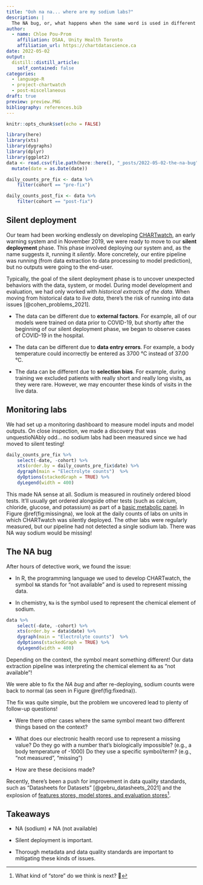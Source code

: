```yaml
---
title: "Ooh na na... where are my sodium labs?"
description: |
  The NA bug, or, what happens when the same word is used in different contexts.
author:
  - name: Chloe Pou-Prom
    affiliation: DSAA, Unity Health Toronto
    affiliation_url: https://chartdatascience.ca
date: 2022-05-02
output:
  distill::distill_article:
    self_contained: false
categories:
  - language-R
  - project-chartwatch
  - post-miscellaneous
draft: true
preview: preview.PNG
bibliography: references.bib
---
```



```r
knitr::opts_chunk$set(echo = FALSE)
```

```r
library(here)
library(xts)
library(dygraphs)
library(dplyr)
library(ggplot2)
data <- read.csv(file.path(here::here(), "_posts/2022-05-02-the-na-bug", "daily_electrolyte_counts.csv"), stringsAsFactors = FALSE) %>%
  mutate(date = as.Date(date))

daily_counts_pre_fix <- data %>%
    filter(cohort == "pre-fix")

daily_counts_post_fix <- data %>%
    filter(cohort == "post-fix")
```

## Silent deployment

Our team had been working endlessly on developing [CHARTwatch](https://www.chartdatascience.ca/the-projects/an-early-warning-system-for-general-internal-medicine-), an early warning system and in November 2019, we were ready to move to our **silent deployment** phase. This phase involved deploying our system and, as the name suggests it, running it _silently_. More concretely, our entire pipeline was running (from data extraction to data processing to model prediction), but no outputs were going to the end-user. 

Typically, the goal of the silent deployment phase is to uncover unexpected behaviors with the data, system, or model. During model development and evaluation, we had only worked with _historical extracts of the data_. When moving from historical data to _live data_, there's the risk of running into data issues [@cohen_problems_2021].

- The data can be different due to **external factors**. For example, all of our models were trained on data prior to COVID-19, but shortly after the beginning of our silent deployment phase, we began to observe cases of COVID-19 in the hospital.

- The data can be different due to **data entry errors**. For example, a body temperature could incorrectly be entered as 3700 °C instead of 37.00 °C.

- The data can be different due to **selection bias**. For example, during training we excluded patients with really short and really long visits, as they were rare. However, we may encounter these kinds of visits in the live data.


## Monitoring labs

We had set up a monitoring dashboard to measure model inputs and model outputs. On close inspection, we made a discovery that was unquestioNAbly odd... no sodium labs had been measured since we had moved to silent testing!

```r
daily_counts_pre_fix %>%
    select(-date, -cohort) %>%
    xts(order.by = daily_counts_pre_fix$date) %>%
    dygraph(main = "Electrolyte counts")  %>%
    dyOptions(stackedGraph = TRUE) %>%
    dyLegend(width = 400)
```

This made NA sense at all. Sodium is measured in routinely ordered blood tests. It'll usually get ordered alongside other tests (such as calcium, chloride, glucose, and potassium) as part of a [basic metabolic panel](https://www.healthline.com/health/sodium-blood). In Figure \@ref(fig:missingna), we look at the daily counts of labs on units in which CHARTwatch was silently deployed. 
The other labs were regularly measured, but our pipeline had not detected a single sodium lab. There was NA way sodium would be missing!

## The NA bug

After hours of detective work, we found the issue:

- In R, the programming language we used to develop CHARTwatch, the symbol `NA` stands for "not available" and is used to represent missing data.

- In chemistry, `Na` is the symbol used to represent the chemical element of sodium.

```r
data %>%
    select(-date, -cohort) %>%
    xts(order.by = data$date) %>%
    dygraph(main = "Electrolyte counts")  %>%
    dyOptions(stackedGraph = TRUE) %>%
    dyLegend(width = 400)
```


Depending on the context, the symbol meant something different! Our data extraction pipeline was interpreting the chemical element `Na` as "not available"!

We were able to fix the _NA bug_ and after re-deploying, sodium counts were back to normal (as seen in Figure \@ref(fig:fixedna)).

The fix was quite simple, but the problem we uncovered lead to plenty of follow-up questions! 

- Were there other cases where the same symbol meant two different things based on the context? 

- What does our electronic health record use to represent a missing value? Do they go with a number that's biologically impossible? (e.g., a body temperature of -1000) Do they use a specific symbol/term? (e.g., "not measured", "missing") 

- How are these decisions made? 

Recently, there's been a push for improvement in data quality standards, such as "Datasheets for Datasets" [@gebru_datasheets_2021] and the explosion of [features stores, model stores, and evaluation stores](https://www.mihaileric.com/posts/mlops-is-a-mess/)^[What kind of "store" do we think is next? 🤔].


## Takeaways

- NA (sodium) ≠ NA (not available)

- Silent deployment is important.

- Thorough metadata and data quality standards are important to mitigating these kinds of issues.